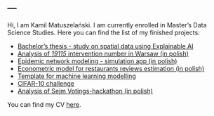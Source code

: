 ---
---
Hi, I am Kamil Matuszelański. I am currently enrolled in Master's Data Science Studies. Here you can find the list of my finished projects:

* [Bachelor's thesis - study on spatial data using Explainable AI](licencjat.html)
* [Analysis of *19115* intervention number in Warsaw (in polish)](raport-wwa.html)
* [Epidemic network modeling - simulation app (in polish)](https://kmsieci.shinyapps.io/siec/)
* [Econometric model for restaurants reviews estimation (in polish)](model_restauracje.pdf)
* [Template for machine learning modelling](template_modelling.html)
* [CIFAR-10 challenge](cifar-analysis.html)
* [Analysis of Sejm Votings-hackathon (in polish)](https://github.com/Kamyki/Hackaton-fuw)

You can find my CV [here](CV.pdf).
